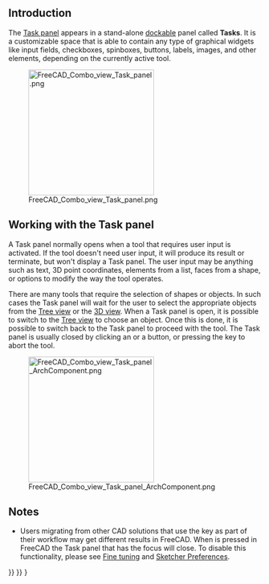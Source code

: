 <languages/>
{{TOCright}}
<translate>

== Introduction == <!--T:1-->

<!--T:2-->
The [[Task_panel|Task panel]] appears in a stand-alone [[Combo_view#Dock_Task_panel_on_top_of_Combo_view|dockable]] panel called '''Tasks'''. It is a customizable space that is able to contain any type of graphical widgets like input fields, checkboxes, spinboxes, buttons, labels, images, and other elements, depending on the currently active tool.

<!--T:3-->
[[File:FreeCAD_Combo_view_Task_panel.png|250px]]

<!--T:4-->
{{Caption|Task panel showing various tools when the [[PartDesign_Workbench|PartDesign Workbench]] is active, and a [[Sketch|sketch]] is selected.}}

== Working with the Task panel == <!--T:5-->

<!--T:6-->
A Task panel normally opens when a tool that requires user input is activated. If the tool doesn't need user input, it will produce its result or terminate, but won't display a Task panel. The user input may be anything such as text, 3D point coordinates, elements from a list, faces from a shape, or options to modify the way the tool operates.

<!--T:8-->
There are many tools that require the selection of shapes or objects. In such cases the Task panel will wait for the user to select the appropriate objects from the [[Tree_view|Tree view]] or the [[3D_view|3D view]]. When a Task panel is open, it is possible to switch to the [[Tree_view|Tree view]] to choose an object. Once this is done, it is possible to switch back to the Task panel to proceed with the tool. The Task panel is usually closed by clicking an {{Button|OK}} or a {{Button|Close}} button, or pressing the {{KEY|Esc}} key to abort the tool.

<!--T:13-->
[[File:FreeCAD_Combo_view_Task_panel_ArchComponent.png|250px]]

<!--T:14-->
{{Caption|Task panel that opens when editing an [[Arch_Component|Arch Component]]. The panel waits for the user to select objects that can be added or subtracted from the component.}}

==Notes== <!--T:21-->

<!--T:22-->
* Users migrating from other CAD solutions that use the {{KEY|ESC}} key as part of their workflow may get different results in FreeCAD. When {{KEY|ESC}} is pressed in FreeCAD the Task panel that has the focus will close. To disable this functionality, please see [[Fine-tuning#Escape_key|Fine tuning]] and [[Sketcher_Preferences#General|Sketcher Preferences]].


</translate>
{{Interface_navi{{#translation:}}}}
{{Std_Base_navi{{#translation:}}}}
{{Userdocnavi{{#translation:}}}